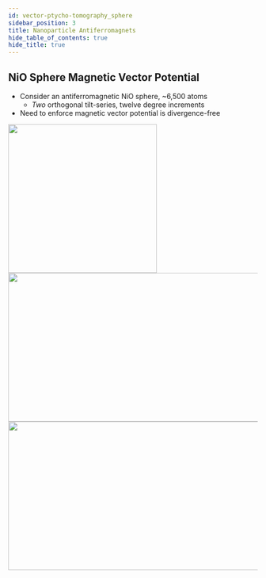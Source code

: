 ```yaml
---
id: vector-ptycho-tomography_sphere
sidebar_position: 3
title: Nanoparticle Antiferromagnets
hide_table_of_contents: true
hide_title: true
---
```




## NiO Sphere Magnetic Vector Potential

- Consider an antiferromagnetic NiO sphere, ~6,500 atoms
  - _Two_ orthogonal tilt-series, twelve degree increments
- Need to enforce magnetic vector potential is divergence-free

<Tabs>
  <TabItem value="electrostatic-animation" label="Electrostatic Potential" default>
    <img src={OnePanelAnimation} width="300px" height="300px"/>
  </TabItem>
  <TabItem value="magnetic-animation" label="Az Magnetic Potential" default>
    <img src={TwoPanelsAnimation} width="600px" height="300px"/>
  </TabItem>
  <TabItem value="both-animation" label="Combined View" default>
    <img src={ThreePanelsAnimation} width="900px" height="300px"/>
  </TabItem>
  <TabItem value="magnetic-potential-slices" label="Interactive Slices Explorer" default>
    <MagneticVectorPotentialReconstructionWidget />
  </TabItem>
</Tabs>




